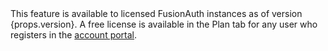 
<EditionBlurb>
  This feature is available to licensed FusionAuth instances as of version {props.version}. A free license is available in the <Breadcrumb>Plan</Breadcrumb> tab for any user who registers in the <a href="https://account.fusionauth.io/" target="_blank">account portal</a>.
</EditionBlurb>
